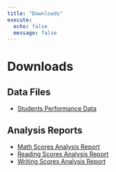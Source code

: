 ```yaml
---
title: "Downloads"
execute: 
  echo: false
  message: false
---
```


# Downloads

## Data Files

- [Students Performance Data](data/StudentsPerformance.csv)

## Analysis Reports

- [Math Scores Analysis Report](reports/math_analysis.pdf)
- [Reading Scores Analysis Report](reports/reading_analysis.pdf)
- [Writing Scores Analysis Report](reports/writing_analysis.pdf)
